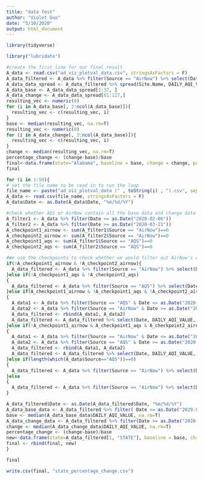 ```yaml
---
title: "data fest"
author: "Violet Guo"
date: "5/10/2020"
output: html_document
---
```

```r
library(tidyverse)

```

```r
library("lubridate")
```


```r
#create the first line for our final result 
A_data <- read.csv("ad_viz_plotval_data.csv", stringsAsFactors = F)
A_data_filtered <- A_data %>% filter(Source == "AirNow") %>% select(Date, DAILY_AQI_VALUE, STATE, Site.Name)
A_data_data_spread <- A_data_filtered %>% spread(Site.Name, DAILY_AQI_VALUE)
A_data_base <- A_data_data_spread[1:37, ]
A_data_change <- A_data_data_spread[81:127,]
resulting_vec <- numeric(0)
for (i in A_data_base[, 3:ncol(A_data_base)]){
  resulting_vec <- c(resulting_vec, i)
}
base <- median(resulting_vec, na.rm=T)
resulting_vec <- numeric(0)
for (i in A_data_change[, 3:ncol(A_data_base)]){
  resulting_vec <- c(resulting_vec, i)
}
change <- median(resulting_vec, na.rm=T)
percentage_change <- (change-base)/base
final<-data.frame(state="Alabama", baseline = base, change = change, percent = percentage_change)
final
```

```r
for (i in 1:50){
# set the file name to be read in to run the loop
file_name <- paste("ad_viz_plotval_data (" , toString(i) , ").csv", sep="")
A_data <- read.csv(file_name, stringsAsFactors = F)
A_data$Date <- as.Date(A_data$Date, "%m/%d/%Y")

#check whether AQS or AirNow contain all the base data and change data that we need 
A_filter1 <- A_data %>% filter(Date <= as.Date("2020-02-06"))
A_filter2 <- A_data %>% filter(Date >= as.Date("2020-03-21"))
A_checkpoint1_airnow <- sum(A_filter1$Source == "AirNow")==0
A_checkpoint2_airnow <- sum(A_filter2$Source == "AirNow")==0
A_checkpoint1_aqs <- sum(A_filter1$Source == "AQS")==0
A_checkpoint2_aqs <- sum(A_filter2$Source == "AQS")==0

#We use the checkpoints to check whether we would filter out AirNow's data as sources or AQS
if(!A_checkpoint1_airnow & !A_checkpoint2_airnow){
  A_data_filtered <- A_data %>% filter(Source == "AirNow") %>% select(Date, DAILY_AQI_VALUE, STATE, Site.Name)
}else if(!A_checkpoint1_aqs & !A_checkpoint2_aqs)
{
  A_data_filtered <- A_data %>% filter(Source == "AQS") %>% select(Date, DAILY_AQI_VALUE, STATE, Site.Name)
}else if(A_checkpoint1_airnow & !A_checkpoint1_aqs & !A_checkpoint2_airnow & A_checkpoint2_aqs) #there is data as base for aqs and change for airnow
{
  A_data1 <- A_data %>% filter(Source == "AQS" & Date <= as.Date("2020-02-06")) 
  A_data2 <- A_data %>% filter(Source == "AirNow" & Date >= as.Date("2020-03-21"))
  A_data_filtered <- rbind(A_data1, A_data2)
  A_data_filtered <- A_data_filtered %>% select(Date, DAILY_AQI_VALUE, STATE, Site.Name)
}else if(!A_checkpoint1_airnow & A_checkpoint1_aqs & A_checkpoint2_airnow & !A_checkpoint2_aqs) # there is data as base for airnow and change for aqs
{
  A_data1 <- A_data %>% filter(Source == "AirNow" & Date <= as.Date("2020-02-06")) 
  A_data2 <- A_data %>% filter(Source == "AQS" & Date >= as.Date("2020-03-21"))
  A_data_filtered <- rbind(A_data1, A_data2)
  A_data_filtered <- A_data_filtered %>% select(Date, DAILY_AQI_VALUE, STATE, Site.Name)
}else if(length(which(A_data$Source=="AQS"))==0)
{
  A_data_filtered <- A_data %>% filter(Source == "AirNow") %>% select(Date, DAILY_AQI_VALUE, STATE, Site.Name)
}else
{
  A_data_filtered <- A_data %>% filter(Source == "AirNow") %>% select(Date, DAILY_AQI_VALUE, STATE, Site.Name)
}

A_data_filtered$Date <- as.Date(A_data_filtered$Date, "%m/%d/%Y")
A_data_base_data <- A_data_filtered %>% filter( Date <= as.Date("2020-02-06"))
base <- median(A_data_base_data$DAILY_AQI_VALUE, na.rm=T)
A_data_change_data <- A_data_filtered %>% filter(Date >= as.Date("2020-03-21"))
change <- median(A_data_change_data$DAILY_AQI_VALUE, na.rm=T)
percentage_change <- (change-base)/base
new<-data.frame(state=A_data_filtered[1, "STATE"], baseline = base, change = change, percent = percentage_change)
final <- rbind(final, new)
}
```

```r
final
```

```r
write.csv(final, "state_percentage_change.csv")
```


